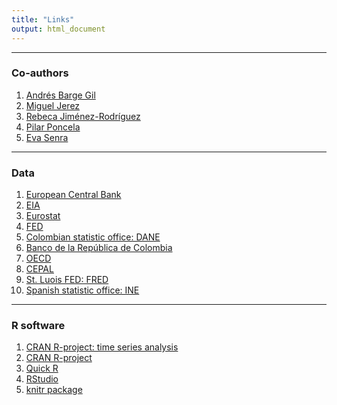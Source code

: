 ```yaml
---
title: "Links"
output: html_document
---
```


****
### Co-authors

1. [Andrés Barge Gil](https://www.ucm.es/fundamentos-analisis-economico2/barge-gil,-andres)\
2. [Miguel Jerez](https://www.ucm.es/fundamentos-analisis-economico2/jerez-mendez,-miguel)\
3. [Rebeca Jiménez-Rodríguez](http://diarium.usal.es/rebecajimenez/)\
4. [Pilar Poncela](https://www.uam.es/ss/Satellite/Economicas/es/1234888160191/1234888367480/persona/detallePDI/Poncela_Blanco,_Pilar.htm)\
5. [Eva Senra](http://www3.uah.es/esd/)\
<!-- end of list -->

****
### Data

1. [European Central Bank](http://www.ecb.europa.eu/stats/html/index.en.html)
2. [EIA](http://www.eia.gov/)
3. [Eurostat](http://ec.europa.eu/eurostat/data/database)
4. [FED](http://www.federalreserve.gov/)
5. [Colombian statistic office: DANE](http://www.dane.gov.co/)
6. [Banco de la República de Colombia](http://www.banrep.gov.co/)
7. [OECD](https://data.oecd.org/)
8. [CEPAL](http://www.cepal.org/es/datos-y-estadisticas)
9. [St. Luois FED: FRED](https://fred.stlouisfed.org/)
10. [Spanish statistic office: INE](http://www.ine.es/)
<!-- end of list -->

****
### R software

1. [CRAN R-project: time series analysis](https://cran.r-project.org/web/views/TimeSeries.html)
2. [CRAN R-project](https://cran.r-project.org/)
3. [Quick R](http://www.statmethods.net/about/sitemap.html)
4. [RStudio](https://www.rstudio.com/)
5. [knitr package](http://yihui.name/knitr/)
